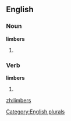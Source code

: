
==English==

===Noun===
'''limbers'''

# {{plural of |[[limber]]}}

===Verb===
'''limbers'''

# {{third-person singular of|[[limber]]}}

[[Category:English plurals]]

[[zh:limbers]]